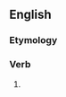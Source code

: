 ==English==

===Etymology===
{{suffix|en|profit|eth}}

===Verb===
{{head|en|verb form}}

# {{en-archaic third-person singular of|profit}}